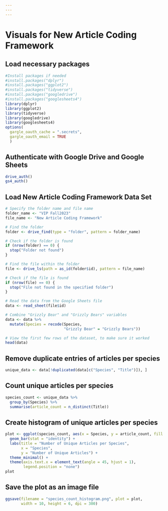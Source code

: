 ```yaml
---
---
---
```


# Visuals for New Article Coding Framework

## Load necessary packages

```r
#Install packages if needed 
#install.packages("dplyr")
#install.packages("ggplot2")
#install.packages("tidyverse")
#install.packages("googledrive")
#install.packages("googlesheets4")
library(dplyr)
library(ggplot2)
library(tidyverse)
library(googledrive)
library(googlesheets4)
options(
  gargle_oauth_cache = ".secrets",
  gargle_oauth_email = TRUE
  )
```

## Authenticate with Google Drive and Google Sheets

```r
drive_auth()
gs4_auth()
```

## Load New Article Coding Framework Data Set

```r
# Specify the folder name and file name
folder_name <- "VIP Fall2023"
file_name <- "New Article Coding Framework"

# Find the folder
folder <- drive_find(type = "folder", pattern = folder_name)

# Check if the folder is found
if (nrow(folder) == 0) {
  stop("Folder not found")
}

# Find the file within the folder
file <- drive_ls(path = as_id(folder$id), pattern = file_name)

# Check if the file is found
if (nrow(file) == 0) {
  stop("File not found in the specified folder")
}

# Read the data from the Google Sheets file
data <- read_sheet(file$id)

# Combine "Grizzly Bear" and "Grizzly Bears" variables
data <- data %>%
  mutate(Species = recode(Species, 
                          "Grizzly Bear" = "Grizzly Bears"))

# View the first few rows of the dataset, to make sure it worked
head(data)
```

## Remove duplicate entries of articles per species

```r
unique_data <- data[!duplicated(data[c("Species", "Title")]), ]
```

## Count unique articles per species

```r
species_count <- unique_data %>%
  group_by(Species) %>%
  summarise(article_count = n_distinct(Title))
```

## Create histogram of unique articles per species

```r
plot <- ggplot(species_count, aes(x = Species, y = article_count, fill = Species)) +
  geom_bar(stat = "identity") +
  labs(title = "Number of Unique Articles per Species",
       x = "Species",
       y = "Number of Unique Articles") +
  theme_minimal() +
  theme(axis.text.x = element_text(angle = 45, hjust = 1),
        legend.position = "none")
plot
```

## Save the plot as an image file

```r
ggsave(filename = "species_count_histogram.png", plot = plot,
       width = 10, height = 6, dpi = 300)
```
